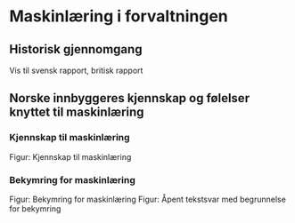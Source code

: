 # Maskinlæring i forvaltningen

## Historisk gjennomgang

Vis til svensk rapport, britisk rapport

## Norske innbyggeres kjennskap og følelser knyttet til maskinlæring

### Kjennskap til maskinlæring
Figur: Kjennskap til maskinlæring

### Bekymring for maskinlæring

Figur: Bekymring for maskinlæring
Figur: Åpent tekstsvar med begrunnelse for bekymring

